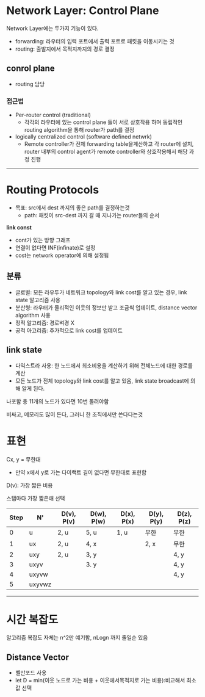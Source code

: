 # Network Layer: Control Plane
Network Layer에는 두가지 기능이 있다.
* forwarding: 라우터의 입력 포트에서 출력 포트로 패킷을 이동시키는 것
* routing: 출발지에서 목적지까지의 경로 결정

## conrol plane
* routing 담당

### 접근법
* Per-router control (traditional)
  * 각각의 라우터에 있는 control plane 들이 서로 상호작용 하며 동립적인 routing algorithm을 통해 router가 path를 결정
* logically centralized control (software defined netwrk)
  * Remote controller가 전체 forwarding table을계산하고 각 router에 설치, router 내부의 control agent가 remote controller와 상호작용해서 해당 과정 진행

***

# Routing Protocols
* 목표: src에서 dest 까지의 좋은 path를 결정하는것
  * path: 패킷이 src-dest 까지 갈 때 지나가는 router들의 순서

**link const**
* cont가 있는 방향 그래프
* 연결이 없다면 INF(infinate)로 설정
* cost는 network operator에 의해 설정됨


## 분류
* 글로벌: 모든 라우투가 네트워크 topology와 link cost를 알고 있는 경우, link state 알고리즘 사용
* 분산형: 라우터가 물리적인 이웃의 정보만 받고 조금씩 업데이트, distance vector algorithm 사용
* 정적 알고리즘: 경로벼경 X
* 공적 아고리즘: 추가적으로 link cost를 업데이트


## link state
* 다익스트라 사용: 한 노드에서 최소비용을 계산하기 위해 전체노드에 대한 경로를 계산
* 모든 노드가 전체 topology와 link cost를 알고 있음, link state broadcast에 의해 알게 된다.

나포함 총 11개의 노드가 있다면 10번 돌려야함

비싸고, 메모리도 많이 든다, 그러니 한 조직에서만 쓴다다는것

# 표현
Cx, y = 무한대
* 만약 x에서 y로 가는 다이랙트 길이 없다면 무한대로 표현함

D(v): 가장 짧은 비용

스탭마다 가장 짧은애 선택

| Step | N' | D(v), P(v) | D(w), P(w) | D(x), P(x) | D(y), P(y) | D(z), P(z) |
|------|----|------------|------------|------------|------------|------------|
|  0   |  u |    2, u    |    5, u    |    1, u    |     무한    |     무한    |
|  1   | ux |    2, u    |    4, x    |            |     2, x   |     무한    |
|  2   |uxy |    2, u    |    3, y    |            |            |     4, y   |
|  3   |uxyv|            |    3. y    |            |            |     4, y   |
|  4   |uxyvw|            |            |            |            |     4, y   |
|  5   |uxyvwz|            |            |            |            |            |



***

# 시간 복잡도
알고리즘 복잡도 자체는 n^2만 예기함, nLogn 까지 줄일순 있음


## Distance Vector
* 벨만포드 사용
* let D = min(이웃 노드로 가는 비용 + 이웃에서목적지로 가는 비용):비교해서 최소값 선택
